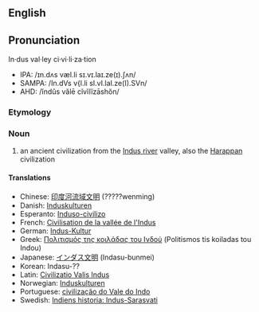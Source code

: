 {{Wikipedia}}
==English==
==Pronunciation==
In·dus val·ley ci·vi·li·za·tion
*IPA: /ɪn.dʌs væl.li sɪ.vɪ.laɪ.ze(ɪ).ʃʌn/
*SAMPA: /In.dVs v{l.li sI.vI.laI.ze(I).SVn/
*AHD: /ĭndûs vălē cĭvĭlĭzāshŏn/

=== Etymology ===

=== Noun ===
# an ancient civilization from the [[Indus river]] valley, also the [[Harappan]] civilization

==== Translations ====
*Chinese: [[印度河流域文明]] (?????wenming)
*Danish: [[Induskulturen]]
*Esperanto: [[Induso-civilizo]]
*French: [[Civilisation de la vallée de l'Indus]]
*German: [[Indus-Kultur]]
*Greek: [[Πολιτισμός της κοιλάδας του Ινδού]] (Politismos tis koiladas tou Indou)
*Japanese: [[インダス文明]] (Indasu-bunmei)
*Korean: <!--[[]] (-->Indasu-??<!--)-->
*Latin: [[Civilizatio Valis Indus]]
*Norwegian: [[Induskulturen]]
*Portuguese: [[civilização do Vale do Indo]]
*Swedish: [[Indiens historia: Indus-Sarasvati]]